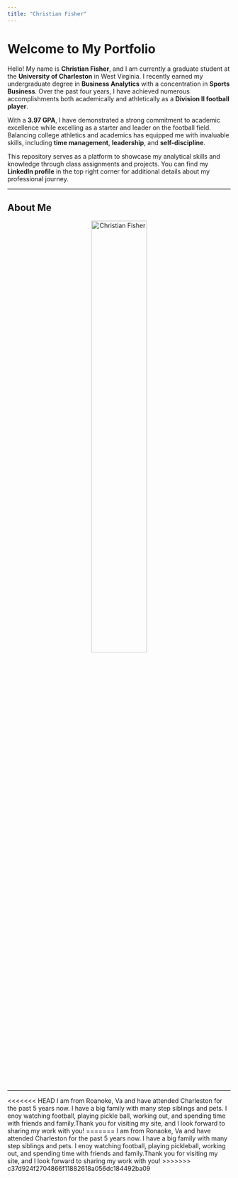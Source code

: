 ```yaml
---
title: "Christian Fisher"
---
```



# Welcome to My Portfolio

Hello! My name is **Christian Fisher**, and I am currently a graduate student at the **University of Charleston** in West Virginia. I recently earned my undergraduate degree in **Business Analytics** with a concentration in **Sports Business**. Over the past four years, I have achieved numerous accomplishments both academically and athletically as a **Division II football player**.

With a **3.97 GPA**, I have demonstrated a strong commitment to academic excellence while excelling as a starter and leader on the football field. Balancing college athletics and academics has equipped me with invaluable skills, including **time management**, **leadership**, and **self-discipline**.

This repository serves as a platform to showcase my analytical skills and knowledge through class assignments and projects. You can find my **LinkedIn profile** in the top right corner for additional details about my professional journey.

---

## About Me

<div style="text-align: center;">
  <img src="IMG_3448.jpg" alt="Christian Fisher" style="width: 50%; border-radius: 10px;">
</div>


---
<<<<<<< HEAD
I am from Roanoke, Va and have attended Charleston for the past 5 years now. I have a big family with many step siblings and pets. I enoy watching football, playing pickle ball, working out, and spending time with friends and family.Thank you for visiting my site, and I look forward to sharing my work with you!
=======
I am from Ronaoke, Va and have attended Charleston for the past 5 years now. I have a big family with many step siblings and pets. I enoy watching football, playing pickleball, working out, and spending time with friends and family.Thank you for visiting my site, and I look forward to sharing my work with you!
>>>>>>> c37d924f2704866f11882618a056dc184492ba09
